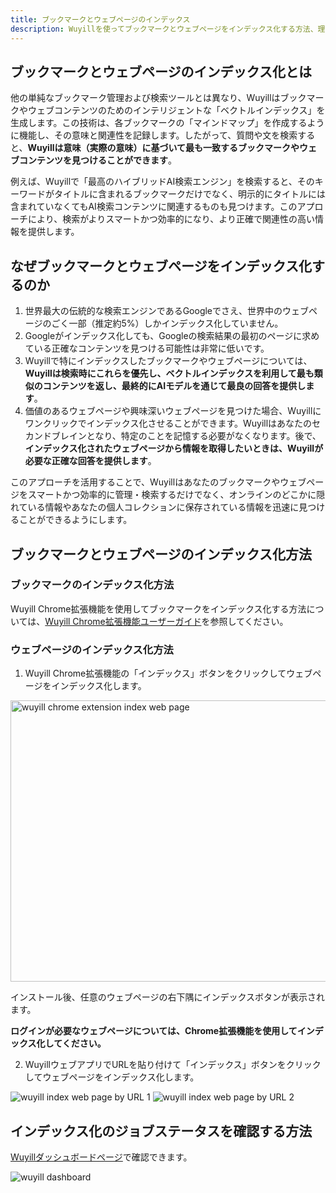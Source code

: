 ```yaml
---
title: ブックマークとウェブページのインデックス
description: Wuyillを使ってブックマークとウェブページをインデックス化する方法、理由、および方法
---
```


## ブックマークとウェブページのインデックス化とは

他の単純なブックマーク管理および検索ツールとは異なり、Wuyillはブックマークやウェブコンテンツのためのインテリジェントな「ベクトルインデックス」を生成します。この技術は、各ブックマークの「マインドマップ」を作成するように機能し、その意味と関連性を記録します。したがって、質問や文を検索すると、**Wuyillは意味（実際の意味）に基づいて最も一致するブックマークやウェブコンテンツを見つけることができます**。

例えば、Wuyillで「最高のハイブリッドAI検索エンジン」を検索すると、そのキーワードがタイトルに含まれるブックマークだけでなく、明示的にタイトルには含まれていなくてもAI検索コンテンツに関連するものも見つけます。このアプローチにより、検索がよりスマートかつ効率的になり、より正確で関連性の高い情報を提供します。

## なぜブックマークとウェブページをインデックス化するのか

1. 世界最大の伝統的な検索エンジンであるGoogleでさえ、世界中のウェブページのごく一部（推定約5%）しかインデックス化していません。
2. Googleがインデックス化しても、Googleの検索結果の最初のページに求めている正確なコンテンツを見つける可能性は非常に低いです。
3. Wuyillで特にインデックスしたブックマークやウェブページについては、**Wuyillは検索時にこれらを優先し、ベクトルインデックスを利用して最も類似のコンテンツを返し、最終的にAIモデルを通じて最良の回答を提供します**。
4. 価値のあるウェブページや興味深いウェブページを見つけた場合、Wuyillにワンクリックでインデックス化させることができます。Wuyillはあなたのセカンドブレインとなり、特定のことを記憶する必要がなくなります。後で、**インデックス化されたウェブページから情報を取得したいときは、Wuyillが必要な正確な回答を提供します**。

このアプローチを活用することで、Wuyillはあなたのブックマークやウェブページをスマートかつ効率的に管理・検索するだけでなく、オンラインのどこかに隠れている情報やあなたの個人コレクションに保存されている情報を迅速に見つけることができるようにします。

## ブックマークとウェブページのインデックス化方法

### ブックマークのインデックス化方法

Wuyill Chrome拡張機能を使用してブックマークをインデックス化する方法については、[Wuyill Chrome拡張機能ユーザーガイド](/docs/extension-user-guide)を参照してください。

### ウェブページのインデックス化方法

1. Wuyill Chrome拡張機能の「インデックス」ボタンをクリックしてウェブページをインデックス化します。

<Image
    className="mt-4 overflow-hidden rounded-lg border"
    src="/images/changelog/extension-index.webp"
    width="800"
    height="450"
    alt="wuyill chrome extension index web page"
/>

インストール後、任意のウェブページの右下隅にインデックスボタンが表示されます。

**ログインが必要なウェブページについては、Chrome拡張機能を使用してインデックス化してください。**

2. WuyillウェブアプリでURLを貼り付けて「インデックス」ボタンをクリックしてウェブページをインデックス化します。

<img className="mt-4 overflow-hidden rounded-lg border" src="/images/doc/web-index-1.png" alt="wuyill index web page by URL 1" />

<img className="mt-4 overflow-hidden rounded-lg border" src="/images/doc/web-index-2.png" alt="wuyill index web page by URL 2" />

## インデックス化のジョブステータスを確認する方法

[Wuyillダッシュボードページ](https://www.wuyill.com/dashboard)で確認できます。

<img className="my-4 overflow-hidden rounded-lg border" src="/images/changelog/dashboard.png" alt="wuyill dashboard" />
